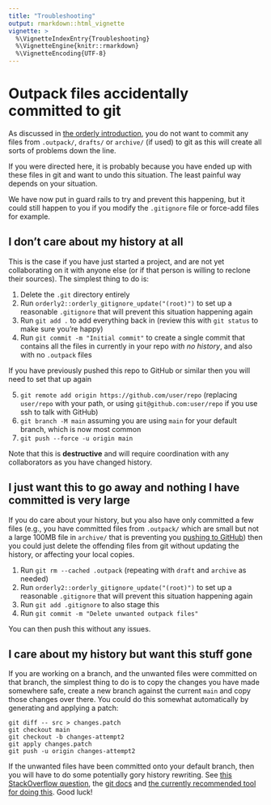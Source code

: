 ```yaml
---
title: "Troubleshooting"
output: rmarkdown::html_vignette
vignette: >
  %\VignetteIndexEntry{Troubleshooting}
  %\VignetteEngine{knitr::rmarkdown}
  %\VignetteEncoding{UTF-8}
---
```


# Outpack files accidentally committed to git

As discussed in [the orderly introduction](/orderly2/articles/introduction.html#interaction-with-version-control), you do not want to commit any files from `.outpack/`, `drafts/` or `archive/` (if used) to git as this will create all sorts of problems down the line.

If you were directed here, it is probably because you have ended up with these files in git and want to undo this situation. The least painful way depends on your situation.

We have now put in guard rails to try and prevent this happening, but it could still happen to you if you modify the `.gitignore` file or force-add files for example.

## I don't care about my history at all

This is the case if you have just started a project, and are not yet collaborating on it with anyone else (or if that person is willing to reclone their sources).  The simplest thing to do is:

1. Delete the `.git` directory entirely
2. Run `orderly2::orderly_gitignore_update("(root)")` to set up a reasonable `.gitignore` that will prevent this situation happening again
3. Run `git add .` to add everything back in (review this with `git status` to make sure you're happy)
4. Run `git commit -m "Initial commit"` to create a single commit that contains all the files in currently in your repo *with no history*, and also with no `.outpack` files

If you have previously pushed this repo to GitHub or similar then you will need to set that up again

5. `git remote add origin https://github.com/user/repo` (replacing `user/repo` with your path, or using `git@github.com:user/repo` if you use ssh to talk with GitHub)
6. `git branch -M main` assuming you are using `main` for your default branch, which is now most common
7. `git push --force -u origin main`

Note that this is **destructive** and will require coordination with any collaborators as you have changed history.

## I just want this to go away and nothing I have committed is very large

If you do care about your history, but you also have only committed a few files (e.g., you have committed files from `.outpack/` which are small but not a large 100MB file in `archive/` that is preventing you [pushing to GitHub](https://docs.github.com/en/repositories/working-with-files/managing-large-files/about-large-files-on-github)) then you could just delete the offending files from git without updating the history, or affecting your local copies.

1. Run `git rm --cached .outpack` (repeating with `draft` and `archive` as needed)
2. Run `orderly2::orderly_gitignore_update("(root)")` to set up a reasonable `.gitignore` that will prevent this situation happening again
3. Run `git add .gitignore` to also stage this
4. Run `git commit -m "Delete unwanted outpack files"`

You can then push this without any issues.

## I care about my history but want this stuff gone

If you are working on a branch, and the unwanted files were committed on that branch, the simplest thing to do is to copy the changes you have made somewhere safe, create a new branch against the current `main` and copy those changes over there. You could do this somewhat automatically by generating and applying a patch:

```
git diff -- src > changes.patch
git checkout main
git checkout -b changes-attempt2
git apply changes.patch
git push -u origin changes-attempt2
```

If the unwanted files have been committed onto your default branch, then you will have to do some potentially gory history rewriting. See [this StackOverflow question](https://stackoverflow.com/questions/10067848/remove-folder-and-its-contents-from-git-githubs-history), the [git docs](https://git-scm.com/docs/git-filter-branch#_warning) and [the currently recommended tool for doing this](https://github.com/newren/git-filter-repo/). Good luck!
